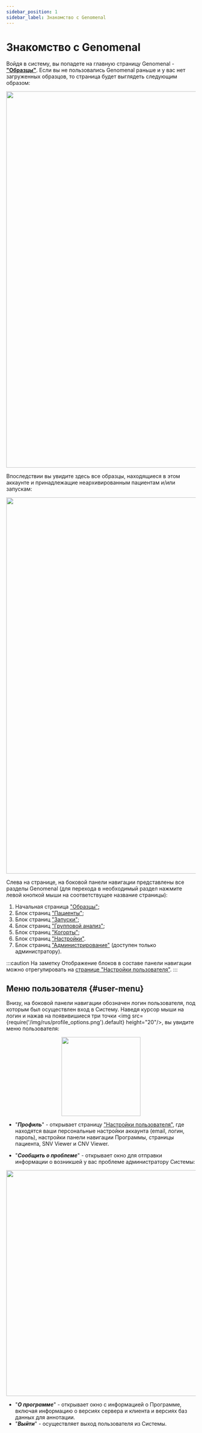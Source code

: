 ```yaml
---
sidebar_position: 1
sidebar_label: Знакомство с Genomenal
---
```


# Знакомство с Genomenal


<Login />

Войдя в систему, вы попадете на главную страницу Genomenal - **["Образцы"](/overview/samples)**.
Если вы не пользовались Genomenal раньше и у вас нет загруженных образцов, то страница будет выглядеть следующим
образом:

<p align="center">
<img src={require('/img/rus/empty_sample_page.png').default} width="1000"/>
</p>

Впоследствии вы увидите здесь все образцы, находящиеся в этом аккаунте и принадлежащие неархивированным пациентам
и/или запускам:

<p align="center">
<img src={require('/img/rus/samples_page.png').default} width="1000"/>
</p>

Слева на странице, на боковой панели навигации представлены все разделы Genomenal (для перехода в
необходимый раздел нажмите левой кнопкой мыши на соответствущее название страницы):
1. Начальная страница ["Образцы"](/overview/samples);
2. Блок страниц ["Пациенты"](/overview/patients);
3. Блок страниц ["Запуски"](/overview/runs);
4. Блок страниц ["Групповой анализ"](/overview/group-analysis);
5. Блок страниц ["Когорты"](/overview/cohorts);
6. Блок страниц ["Настройки"](/overview/settings).
7. Блок страниц ["Администрирование"](/overview/administration) (доступен только администратору).

:::caution На заметку
Отображение блоков в составе панели навигации можно отрегулировать
на [странице "Настройки пользователя"](/settings/profile#navigation-panel).
:::

## Меню пользователя {#user-menu}

Внизу, на боковой панели навигации обозначен логин пользователя, под которым был осуществлен вход в Систему.
Наведя курсор мыши на логин и нажав на
появивишиеся три точки <img src={require('/img/rus/profile_options.png').default} height="20"/>, вы увидите
меню пользователя:

<p align="center">
<img src={require('/img/rus/user_options.png').default} width="210"/>
</p>

- "***Профиль***" - открывает страницу ["Настройки пользователя"](/settings/profile), где
находятся ваши персональные настройки аккаунта (email, логин, пароль), настройки панели
навигации Программы, страницы пациента, SNV Viewer и CNV Viewer.

- "***Сообщить о проблеме***" - открывает окно для отправки информации о возникшей у вас проблеме
администратору Системы:

<p align="center">
<img src={require('/img/rus/error_window.png').default} width="600"/>
</p>

- "***О программе***" - открывает окно с информацией о Программе, включая информацию о версиях сервера и
клиента и версиях баз данных для аннотации.
- "***Выйти***" - осуществляет выход пользователя из Системы.
